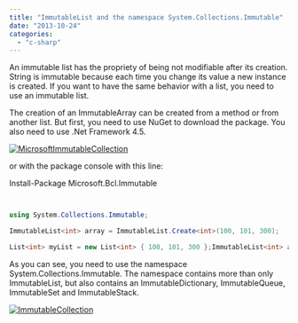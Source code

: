 ```yaml
---
title: "ImmutableList and the namespace System.Collections.Immutable"
date: "2013-10-24"
categories: 
  - "c-sharp"
---
```


An immutable list has the propriety of being not modifiable after its creation. String is immutable because each time you change its value a new instance is created. If you want to have the same behavior with a list, you need to use an immutable list.

The creation of an ImmutableArray can be created from a method or from another list. But first, you need to use NuGet to download the package. You also need to use .Net Framework 4.5.

[![MicrosoftImmutableCollection](http://patrickdesjardins.com/blog/wp-content/uploads/2013/10/MicrosoftImmutableCollection-400x335.png)](http://patrickdesjardins.com/blog/?attachment_id=2360)

or with the package console with this line:

Install-Package Microsoft.Bcl.Immutable


```csharp


using System.Collections.Immutable;

ImmutableList<int> array = ImmutableList.Create<int>(100, 101, 300);

List<int> myList = new List<int> { 100, 101, 300 };ImmutableList<int> array2 = ImmutableList.ToImmutableList<int>(myList); 
```

As you can see, you need to use the namespace System.Collections.Immutable. The namespace contains more than only ImmutableList, but also contains an ImmutableDictionary, ImmutableQueue, ImmutableSet and ImmutableStack.

[![ImmutableCollection](http://patrickdesjardins.com/blog/wp-content/uploads/2013/10/ImmutableCollection.png)](http://patrickdesjardins.com/blog/?attachment_id=2361)
